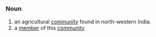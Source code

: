 =={{en}}==
===Noun===
#an agricultural [[community]] found in north-western India.
#a [[member]] of this [[community]]